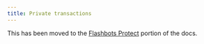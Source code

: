 ```yaml
---
title: Private transactions
---
```


This has been moved to the [Flashbots Protect](/docs/flashbots-protect/additional-documentation/eth-sendPrivateTransaction) portion of the docs.